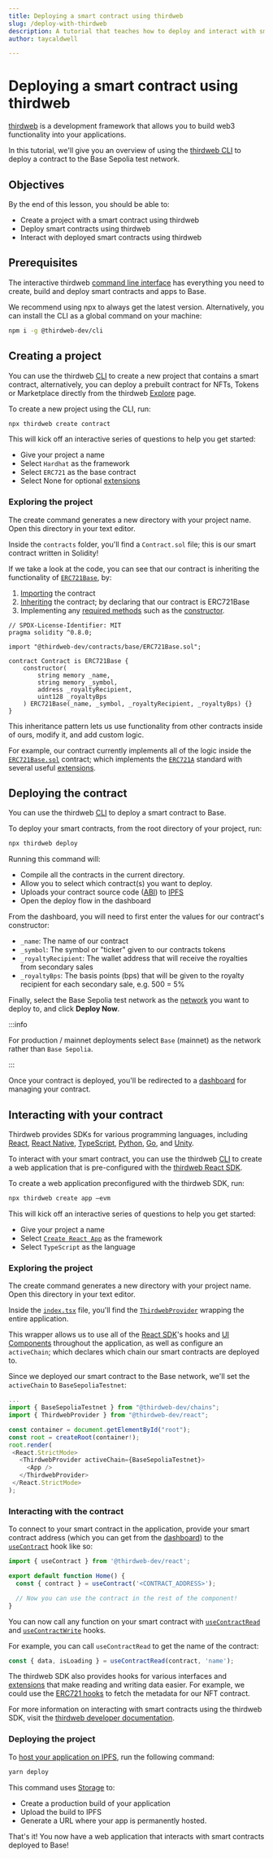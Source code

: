```yaml
---
title: Deploying a smart contract using thirdweb
slug: /deploy-with-thirdweb
description: A tutorial that teaches how to deploy and interact with smart contracts using the thirdweb CLI and SDK. Includes instructions for project creation, contract deployment on the Base test network.
author: taycaldwell

---
```




# Deploying a smart contract using thirdweb


[thirdweb](https://thirdweb.com) is a development framework that allows you to build web3 functionality into your applications.

In this tutorial, we'll give you an overview of using the [thirdweb CLI](https://portal.thirdweb.com/cli) to deploy a contract to the Base Sepolia test network.



## Objectives

By the end of this lesson, you should be able to:

- Create a project with a smart contract using thirdweb
- Deploy smart contracts using thirdweb
- Interact with deployed smart contracts using thirdweb



## Prerequisites

The interactive thirdweb [command line interface](https://portal.thirdweb.com/cli) has everything you need to create, build and deploy smart contracts and apps to Base.

We recommend using npx to always get the latest version. Alternatively, you can install the CLI as a global command on your machine:

```bash
npm i -g @thirdweb-dev/cli
```



## Creating a project

You can use the thirdweb [CLI](https://portal.thirdweb.com/cli) to create a new project that contains a smart contract, alternatively, you can deploy a prebuilt contract for NFTs, Tokens or Marketplace directly from the thirdweb [Explore](http://thirdweb.com/explore) page.

To create a new project using the CLI, run:

```bash
npx thirdweb create contract
```

This will kick off an interactive series of questions to help you get started:

- Give your project a name
- Select `Hardhat` as the framework
- Select `ERC721` as the base contract
- Select None for optional [extensions](https://portal.thirdweb.com/contractkit/extensions)

### Exploring the project

The create command generates a new directory with your project name. Open this directory in your text editor.

Inside the `contracts` folder, you'll find a `Contract.sol` file; this is our smart contract written in Solidity!

If we take a look at the code, you can see that our contract is inheriting the functionality of [`ERC721Base`](https://portal.thirdweb.com/contractkit/base-contracts/erc-721/erc721base), by:

1. [Importing](https://solidity-by-example.org/import/) the contract
2. [Inheriting](https://docs.soliditylang.org/en/v0.8.17/contracts.html#inheritance) the contract; by declaring that our contract is ERC721Base
3. Implementing any [required methods](https://portal.thirdweb.com/contractkit/base-contracts/erc-721/erc721base#implementing-the-contract) such as the [constructor](https://docs.soliditylang.org/en/v0.8.17/contracts.html#constructors).

```solidity
// SPDX-License-Identifier: MIT
pragma solidity ^0.8.0;

import "@thirdweb-dev/contracts/base/ERC721Base.sol";

contract Contract is ERC721Base {
    constructor(
        string memory _name,
        string memory _symbol,
        address _royaltyRecipient,
        uint128 _royaltyBps
    ) ERC721Base(_name, _symbol, _royaltyRecipient, _royaltyBps) {}
}
```

This inheritance pattern lets us use functionality from other contracts inside of ours, modify it, and add custom logic.

For example, our contract currently implements all of the logic inside the [`ERC721Base.sol`](https://github.com/thirdweb-dev/contracts/blob/main/contracts/base/ERC721Base.sol) contract; which implements the [`ERC721A`](https://github.com/thirdweb-dev/contracts/blob/main/contracts/eip/ERC721A.sol) standard with several useful [extensions](https://portal.thirdweb.com/contractkit/extensions).



## Deploying the contract

You can use the thirdweb [CLI](https://portal.thirdweb.com/cli) to deploy a smart contract to Base.

To deploy your smart contracts, from the root directory of your project, run:

```bash
npx thirdweb deploy
```

Running this command will:

- Compile all the contracts in the current directory.
- Allow you to select which contract(s) you want to deploy.
- Uploads your contract source code ([ABI](https://docs.soliditylang.org/en/v0.8.17/abi-spec.html)) to [IPFS](https://docs.ipfs.tech/concepts/what-is-ipfs/)
- Open the deploy flow in the dashboard

From the dashboard, you will need to first enter the values for our contract's constructor:

- `_name`: The name of our contract
- `_symbol`: The symbol or "ticker" given to our contracts tokens
- `_royaltyRecipient`: The wallet address that will receive the royalties from secondary sales
- `_royaltyBps`: The basis points (bps) that will be given to the royalty recipient for each secondary sale, e.g. 500 = 5%

Finally, select the Base Sepolia test network as the [network](https://blog.thirdweb.com/guides/which-network-should-you-use/) you want to deploy to, and click **Deploy Now**.

:::info

For production / mainnet deployments select `Base` (mainnet) as the network rather than `Base Sepolia`.

:::

Once your contract is deployed, you'll be redirected to a [dashboard](https://thirdweb.com/dashboard) for managing your contract.



## Interacting with your contract

Thirdweb provides SDKs for various programming languages, including [React](https://portal.thirdweb.com/react), [React Native](https://portal.thirdweb.com/react-native), [TypeScript](https://portal.thirdweb.com/typescript), [Python](https://portal.thirdweb.com/python), [Go](https://portal.thirdweb.com/go), and [Unity](https://portal.thirdweb.com/unity).

To interact with your smart contract, you can use the thirdweb [CLI](https://portal.thirdweb.com/cli) to create a web application that is pre-configured with the [thirdweb React SDK](https://portal.thirdweb.com/react).

To create a web application preconfigured with the thirdweb SDK, run:

```bash
npx thirdweb create app –evm
```

This will kick off an interactive series of questions to help you get started:

- Give your project a name
- Select [`Create React App`](https://reactjs.org/docs/create-a-new-react-app.html#create-react-app) as the framework
- Select `TypeScript` as the language

### Exploring the project

The create command generates a new directory with your project name. Open this directory in your text editor.

Inside the [`index.tsx`](https://github.com/thirdweb-example/cra-typescript-starter/blob/main/src/index.tsx#L17-L19) file, you'll find the [`ThirdwebProvider`](https://portal.thirdweb.com/sdk/set-up-the-sdk/frontend#manual-installation) wrapping the entire application.

This wrapper allows us to use all of the [React SDK](https://portal.thirdweb.com/react)'s hooks and [UI Components](https://portal.thirdweb.com/react/react.web3button) throughout the application, as well as configure an `activeChain`; which declares which chain our smart contracts are deployed to.

Since we deployed our smart contract to the Base network, we'll set the `activeChain` to `BaseSepoliaTestnet`:

```javascript
...
import { BaseSepoliaTestnet } from "@thirdweb-dev/chains";
import { ThirdwebProvider } from "@thirdweb-dev/react";

const container = document.getElementById("root");
const root = createRoot(container!);
root.render(
 <React.StrictMode>
   <ThirdwebProvider activeChain={BaseSepoliaTestnet}>
     <App />
   </ThirdwebProvider>
 </React.StrictMode>
);

```

### Interacting with the contract

To connect to your smart contract in the application, provide your smart contract address (which you can get from the [dashboard](https://portal.thirdweb.com/dashboard)) to the [`useContract`](https://portal.thirdweb.com/sdk/interacting-with-contracts/custom-contracts/getting-a-contract#connect-to-a-contract) hook like so:

```javascript
import { useContract } from '@thirdweb-dev/react';

export default function Home() {
  const { contract } = useContract('<CONTRACT_ADDRESS>');

  // Now you can use the contract in the rest of the component!
}
```

You can now call any function on your smart contract with [`useContractRead`](https://portal.thirdweb.com/sdk/interacting-with-contracts/custom-contracts/using-contracts#read-contract-data) and [`useContractWrite`](https://portal.thirdweb.com/sdk/interacting-with-contracts/custom-contracts/using-contracts#write-transactions) hooks.

For example, you can call `useContractRead` to get the name of the contract:

```javascript
const { data, isLoading } = useContractRead(contract, 'name');
```

The thirdweb SDK also provides hooks for various interfaces and [extensions](https://portal.thirdweb.com/contractkit/extensions) that make reading and writing data easier. For example, we could use the [ERC721 hooks](https://portal.thirdweb.com/sdk/interacting-with-contracts/erc721) to fetch the metadata for our NFT contract.

For more information on interacting with smart contracts using the thirdweb SDK, visit the [thirdweb developer documentation](https://portal.thirdweb.com/react).

### Deploying the project

To [host your application on IPFS](https://blog.thirdweb.com/guides/how-to-host-your-web-app-on-ipfs/), run the following command:

```bash
yarn deploy
```

This command uses [Storage](https://portal.thirdweb.com/storage) to:

- Create a production build of your application
- Upload the build to IPFS
- Generate a URL where your app is permanently hosted.

That's it! You now have a web application that interacts with smart contracts deployed to Base!




<FeedbackWidget />
